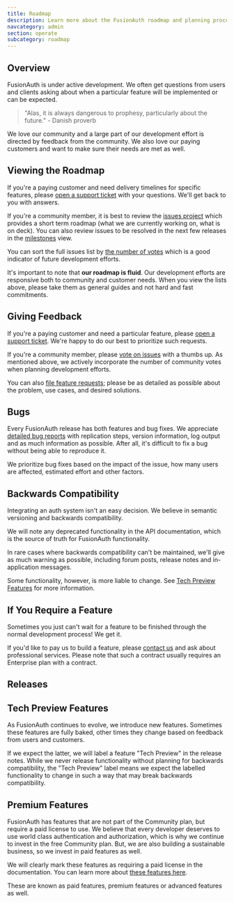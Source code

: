 ```yaml
---
title: Roadmap
description: Learn more about the FusionAuth roadmap and planning process.
navcategory: admin
section: operate
subcategory: roadmap
---
```


## Overview

FusionAuth is under active development. We often get questions from users and clients asking about when a particular feature will be implemented or can be expected. 

> "Alas, it is always dangerous to prophesy, particularly about the future." - Danish proverb

We love our community and a large part of our development effort is directed by feedback from the community. We also love our paying customers and want to make sure their needs are met as well.

## Viewing the Roadmap

If you're a paying customer and need delivery timelines for specific features, please [open a support ticket](https://account.fusionauth.io/account/support/) with your questions. We'll get back to you with answers.

If you're a community member, it is best to review the [issues project](https://github.com/FusionAuth/fusionauth-issues/projects/2) which provides a short term roadmap (what we are currently working on, what is on deck). You can also review issues to be resolved in the next few releases in the [milestones](https://github.com/fusionauth/fusionauth-issues/milestones) view.

You can sort the full issues list by [the number of votes](https://github.com/fusionauth/fusionauth-issues/issues?q=is%3Aissue+is%3Aopen+sort%3Areactions-%2B1-desc) which is a good indicator of future development efforts. 

It's important to note that **our roadmap is fluid**. Our development efforts are responsive both to community and customer needs. When you view the lists above, please take them as general guides and not hard and fast commitments. 

## Giving Feedback

If you're a paying customer and need a particular feature, please [open a support ticket](https://account.fusionauth.io/account/support/). We're happy to do our best to prioritize such requests.

If you're a community member, please [vote on issues](https://github.com/fusionauth/fusionauth-issues) with a thumbs up. As mentioned above, we actively incorporate the number of community votes when planning development efforts. 

You can also [file feature requests](https://github.com/fusionauth/fusionauth-issues/issues); please be as detailed as possible about the problem, use cases, and desired solutions.

## Bugs 

Every FusionAuth release has both features and bug fixes. We appreciate [detailed bug reports](https://github.com/fusionauth/fusionauth-issues/issues) with replication steps, version information, log output and as much information as possible. After all, it's difficult to fix a bug without being able to reproduce it.

We prioritize bug fixes based on the impact of the issue, how many users are affected, estimated effort and other factors.

## Backwards Compatibility

Integrating an auth system isn't an easy decision. We believe in semantic versioning and backwards compatibility. 

We will note any deprecated functionality in the API documentation, which is the source of truth for FusionAuth functionality.

In rare cases where backwards compatibility can't be maintained, we'll give as much warning as possible, including forum posts, release notes and in-application messages.

Some functionality, however, is more liable to change. See [Tech Preview Features](#tech-preview-features) for more information.

## If You Require a Feature

Sometimes you just can't wait for a feature to be finished through the normal development process! We get it. 

If you'd like to pay us to build a feature, please [contact us](/contact) and ask about professional services. Please note that such a contract usually requires an Enterprise plan with a contract.

## Releases

<ReleaseNotification />

## Tech Preview Features

As FusionAuth continues to evolve, we introduce new features. Sometimes these features are fully baked, other times they change based on feedback from users and customers. 

If we expect the latter, we will label a feature "Tech Preview" in the release notes. While we never release functionality without planning for backwards compatibility, the "Tech Preview" label means we expect the labelled functionality to change in such a way that may break backwards compatibility.

## Premium Features

FusionAuth has features that are not part of the Community plan, but require a paid license to use. We believe that every developer deserves to use world class authentication and authorization, which is why we continue to invest in the free Community plan. But, we are also building a sustainable business, so we invest in paid features as well. 

We will clearly mark these features as requiring a paid license in the documentation. You can learn more about [these features here](/docs/get-started/core-concepts/plans-features).

These are known as paid features, premium features or advanced features as well.
